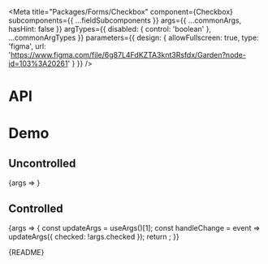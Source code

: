 
<Meta
  title="Packages/Forms/Checkbox"
  component={Checkbox}
  subcomponents={{ ...fieldSubcomponents }}
  args={{
    ...commonArgs,
    hasHint: false
  }}
  argTypes={{
    disabled: { control: 'boolean' },
    ...commonArgTypes
  }}
  parameters={{
    design: {
      allowFullscreen: true,
      type: 'figma',
      url: 'https://www.figma.com/file/6g87L4FdKZTA3knt3Rsfdx/Garden?node-id=103%3A20261'
    }
  }}
/>

# API

<ArgsTable />

# Demo

## Uncontrolled

<Canvas>
  <Story name="Uncontrolled">{args => <CheckboxStory {...args} />}</Story>
</Canvas>

## Controlled

<Canvas>
  <Story name="Controlled" args={{ checked: false }}>
    {args => {
      const updateArgs = useArgs()[1];
      const handleChange = event => updateArgs({ checked: !args.checked });
      return <CheckboxStory {...args} onChange={handleChange} />;
    }}
  </Story>
</Canvas>

<Markdown>{README}</Markdown>
